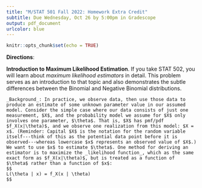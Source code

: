 ```yaml
---
title: "M/STAT 501 Fall 2022: Homework Extra Credit"
subtitle: Due Wednesday, Oct 26 by 5:00pm in Gradescope
output: pdf_document
urlcolor: blue
---
```


<!-- Material covered: Sections 3.1-3.6 -->

```r
knitr::opts_chunk$set(echo = TRUE)
```

**Directions**: 

**Introduction to Maximum Likelihood Estimation**. If you take STAT 502, you will learn about _maximum likelihood estimators_ in detail. This problem serves as an introduction to that topic and also demonstrates the subtle differences between the Binomial and Negative Binomial distributions.  

    _Background_: In practice, we observe data, then use those data to produce an estimate of some unknown parameter value in our assumed model. Consider the simple case where our data consists of just one measurement, $X$, and the probability model we assume for $X$ only involves one parameter, $\theta$. That is, $X$ has pmf/pdf $f_X(x|\theta)$, and we observe one realization from this model: $X = x$. (Reminder: Capital $X$ is the notation for the random variable itself---think of this as the potential data point before it is observed---whereas lowercase $x$ represents an observed value of $X$.) We want to use $x$ to estimate $\theta$. One method for deriving an estimator is to maximize the _likelihood function_, which as the same exact form as $f_X(x|\theta)$, but is treated as a function of $\theta$ rather than a function of $x$:
    $$
    L(\theta | x) = f_X(x | \theta)
    $$
    
